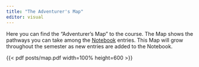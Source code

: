 ```yaml
---
title: "The Adventurer's Map"
editor: visual
---
```


Here you can find the "Adventurer's Map" to the course. The Map shows the pathways you can take among the [Notebook](notebook.qmd) entries. This Map will grow throughout the semester as new entries are added to the Notebook.

{{< pdf posts/map.pdf width=100% height=600 >}}
